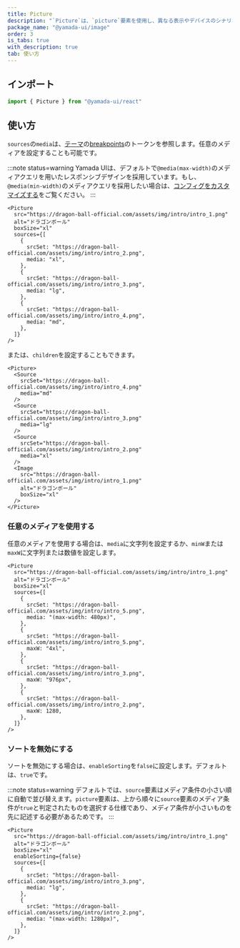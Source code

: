 ```yaml
---
title: Picture
description: "`Picture`は、`picture`要素を使用し、異なる表示やデバイスのシナリオに応じて代替の画像を提供するコンポーネントです。"
package_name: "@yamada-ui/image"
order: 3
is_tabs: true
with_description: true
tab: 使い方
---
```


## インポート

```ts
import { Picture } from "@yamada-ui/react"
```

## 使い方

`sources`の`media`は、[テーマ](/styled-system/theming)の[breakpoints](/styled-system/theming/default-theme#breakpoints)のトークンを参照します。任意のメディアを設定することも可能です。

:::note status=warning
Yamada UIは、デフォルトで`@media(max-width)`のメディアクエリを用いたレスポンシブデザインを採用しています。もし、`@media(min-width)`のメディアクエリを採用したい場合は、[コンフィグをカスタマイズする](/styled-system/configure/customize-config)をご覧ください。
:::

```tsx
<Picture
  src="https://dragon-ball-official.com/assets/img/intro/intro_1.png"
  alt="ドラゴンボール"
  boxSize="xl"
  sources={[
    {
      srcSet: "https://dragon-ball-official.com/assets/img/intro/intro_2.png",
      media: "xl",
    },
    {
      srcSet: "https://dragon-ball-official.com/assets/img/intro/intro_3.png",
      media: "lg",
    },
    {
      srcSet: "https://dragon-ball-official.com/assets/img/intro/intro_4.png",
      media: "md",
    },
  ]}
/>
```

または、`children`を設定することもできます。

```tsx
<Picture>
  <Source
    srcSet="https://dragon-ball-official.com/assets/img/intro/intro_4.png"
    media="md"
  />
  <Source
    srcSet="https://dragon-ball-official.com/assets/img/intro/intro_3.png"
    media="lg"
  />
  <Source
    srcSet="https://dragon-ball-official.com/assets/img/intro/intro_2.png"
    media="xl"
  />
  <Image
    src="https://dragon-ball-official.com/assets/img/intro/intro_1.png"
    alt="ドラゴンボール"
    boxSize="xl"
  />
</Picture>
```

### 任意のメディアを使用する

任意のメディアを使用する場合は、`media`に文字列を設定するか、`minW`または`maxW`に文字列または数値を設定します。

```tsx
<Picture
  src="https://dragon-ball-official.com/assets/img/intro/intro_1.png"
  alt="ドラゴンボール"
  boxSize="xl"
  sources={[
    {
      srcSet: "https://dragon-ball-official.com/assets/img/intro/intro_5.png",
      media: "(max-width: 480px)",
    },
    {
      srcSet: "https://dragon-ball-official.com/assets/img/intro/intro_5.png",
      maxW: "4xl",
    },
    {
      srcSet: "https://dragon-ball-official.com/assets/img/intro/intro_3.png",
      maxW: "976px",
    },
    {
      srcSet: "https://dragon-ball-official.com/assets/img/intro/intro_2.png",
      maxW: 1280,
    },
  ]}
/>
```

### ソートを無効にする

ソートを無効にする場合は、`enableSorting`を`false`に設定します。デフォルトは、`true`です。

:::note status=warning
デフォルトでは、`source`要素はメディア条件の小さい順に自動で並び替えます。`picture`要素は、上から順々に`source`要素のメディア条件が`true`と判定されたものを選択する仕様であり、メディア条件が小さいものを先に記述する必要があるためです。
:::

```tsx
<Picture
  src="https://dragon-ball-official.com/assets/img/intro/intro_1.png"
  alt="ドラゴンボール"
  boxSize="xl"
  enableSorting={false}
  sources={[
    {
      srcSet: "https://dragon-ball-official.com/assets/img/intro/intro_3.png",
      media: "lg",
    },
    {
      srcSet: "https://dragon-ball-official.com/assets/img/intro/intro_2.png",
      media: "(max-width: 1280px)",
    },
  ]}
/>
```
